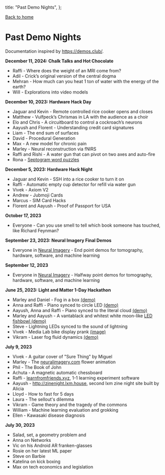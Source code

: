   title: "Past Demo Nights",
};

[Back to home](/)

# Past Demo Nights

Documentation inspired by https://demos.club/.

**December 11, 2024: Chalk Talks and Hot Chocolate**
- Raffi - Where does the weight of an MRI come from?
- Adil - Crick’s original version of the central dogma
- Mehran - How much can you heat 1 ton of water with the energy of the earth?
- Will - Explorations into video models

**December 10, 2023: Hardware Hack Day**
- Jaguar and Kevin - Remote controlled rice cooker opens and closes
- Matthew - Vulfpeck’s Chrismas in LA with the audience as a choir
- Elo and Chris - A circuitboard to control a cockroach’s neurons
- Aayush and Florent - Understanding credit card signatures
- Liam - The end sum of surfaces
- David - Procedural Generation
- Max - A new model for chronic pain
- Marley - Neural reconstruction via fNIRS
- Raffi and Rishi - A water gun that can pivot on two axes and auto-fire
- Rona - [Septogram word puzzles](https://septogram.rona.wang/)

**December 5, 2023: Hardware Hack Night**
- Jaguar and Kevin - SSH into a rice cooker to turn it on
- Raffi - Automatic empty cup detector for refill via water gun
- Vivek - Axiom V2
- Andrew - Jubmoji Cards
- Marcus - SIM Card Hacks
- Florent and Aayush - Proof of Passport for USA

**October 17, 2023**
- Everyone - Can you use smell to tell which book someone has touched, like Richard Feynman?

**September 23, 2023: Neural Imagery Final Demos**
- Everyone in [Neural Imagery](https://www.notion.so/MISSING-RECEIPT-Hexbits-Kettle-Comforters-58e3ceb55d2a4654914f19f93e797a06?pvs=21) - End point demos for tomography, hardware, software, and machine learning

**September 12, 2023**
- Everyone in [Neural Imagery](https://www.notion.so/Past-Demo-Nights-1f64d0763c794b41af637fe724b21f04?pvs=21) - Halfway point demos for tomography, hardware, software, and machine learning

**June 25, 2023: Light and Matter 1-Day Hackathon**
- Marley and Daniel - Fog in a box [(demo)](https://imgur.com/a/z8SRTBX)
- Anna and Raffi - Piano synced to circle LED [(demo)](https://www.tiktok.com/@light_and_matter/video/7255130499797077294)
- Aayush, Anna and Raffi - Piano synced to the literal cloud [(demo)](https://www.tiktok.com/@light_and_matter/video/7255130499797077294)
- Marley and Aayush - A vantablack and whitest white moon-like [LED fishbowl (demo)](https://www.tiktok.com/t/ZT8RKaLUT/)
- Steve - Lightning LEDs synced to the sound of lightning
- Vivek - Media Lab bike display prank [(image)](https://lh3.googleusercontent.com/pw/AIL4fc88iDT1_gC_qYL7hLPYwzHBEL5RnP5Ir4B4N2SOXRsOTd5I-OjwdGA3jtqf3aoMmZGbnoP4sPuwI3kVIS-l0d2LncMtUD-8V030f6w3Y5txtpZARjh6=s0)
- Vikram - Laser fog fluid dynamics [(demo)](https://photos.google.com/share/AF1QipM5fiy4feONDhd_9hMgYTo1bpZ0r063bNgSoRn-IOnVRzE0aWJWEDsQQxHRP9iQTA/photo/AF1QipNmYtEUZSHpM5CepSlZ3mD8s1iQErcG85FnSTm4?key=VHFyQWp2TjZwMFItdEVqYTM0ejl0ZGFOdGtScDNR)

**July 9, 2023**
- Vivek - A guitar cover of "Sure Thing" by Miguel
- Marley - The [neuralimagery.com](https://www.notion.so/MISSING-RECEIPT-Hexbits-Kettle-Comforters-58e3ceb55d2a4654914f19f93e797a06?pvs=21) flower animation
- Phil - The Book of John
- Achuta - A magnetic automatic chessboard
- Raffi - [learnfromfriends.xyz](http://learnfromfriends.xyz), 1-1 learning experiment software 
- Aayush - http://zinenight.lxm.house, second lxm zine night site built by Alicia
- Lloyd - How to fast for 5 days
- Laura - The sellout's dilemma
- Vikram - Game theory and the tragedy of the commons 
- William - Machine learning evaluation and grokking
- Ellen - Kawasaki disease diagnosis

**July 30, 2023**
- Salad, set, a geometry problem and
- Anna on Networks
- Vic on his Android AR franken-glasses
- Rosie on her latest ML paper
- Steve on Barbie
- Katelina on kick boxing
- Max on tech economics and legislation